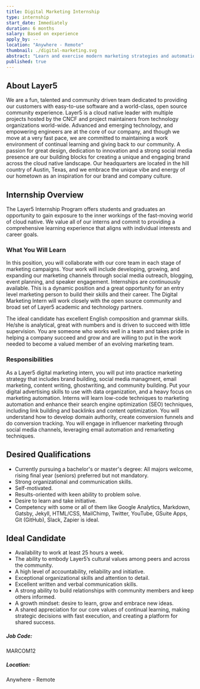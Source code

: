 ```yaml
---
title: Digital Marketing Internship
type: internship
start_date: Immediately
duration: 6 months
salary: Based on experience
apply_by: --
location: "Anywhere - Remote"
thumbnail: ./digital-marketing.svg
abstract: "Learn and exercise modern marketing strategies and automation as a Layer5 Digital Marketing Intern."
published: true
---
```


<CareerWrapper>
    <div className="body-sections">
        <h2 className="body-headers">About Layer5</h2>
        <p>
            We are a fun, talented and community driven team dedicated to providing our customers with easy-to-use software and a world-class,
            open source community experience. Layer5 is a cloud native leader with multiple projects hosted by the CNCF and project maintainers from technology organizations world-wide. Advanced and emerging technology, and empowering engineers are at the core
            of our company, and though we move at a very fast pace, we are committed to maintaining a work environment of continual
            learning and giving back to our community. A passion for great design, dedication to innovation and a strong social media
            presence are our building blocks for creating a unique and engaging brand across the cloud native landscape. Our headquarters
            are located in the hill country of Austin, Texas, and we embrace the unique vibe and energy of our hometown as an inspiration
            for our brand and company culture.
        </p>
    </div>
    <div className="body-sections">
        <h2 className="body-headers">Internship Overview</h2>
        <p>
            The Layer5 Internship Program offers students and graduates an opportunity to gain exposure to the inner workings of the
            fast-moving world of cloud native. We value all of our interns and commit to providing a comprehensive learning experience that
            aligns with individual interests and career goals.
        </p>
        <h3>What You Will Learn</h3>
        <p>
            In this position, you will collaborate with our core team in each stage of marketing campaigns. Your work will include developing,
            growing, and expanding our marketing channels through social media outreach, blogging, event planning, and speaker engagement.
            Internships are continuously available. This is a dynamic position and a great opportunity for an entry level marketing person to build their skills and their career. The Digital Marketing Intern will work closely with the open source community and broad set of Layer5 academic and technology partners.
            </p>
        <p>
            The ideal candidate has excellent English composition and grammar skills. He/she is analytical, great with numbers and is driven to succeed with little supervision. You are someone who works well in a team and takes pride in helping a company succeed and grow and are willing to put in the work needed to become a valued member of an evolving marketing team.
        </p>
        <h3>Responsibilities</h3>
        <p>
            As a Layer5 digital marketing intern, you will put into practice marketing strategy that includes brand building, social media managment, email marketing, content writing, ghostwriting, and community building. Put your digital advertising skills to use with data organization, and a heavy focus on marketing automation. Interns will learn low-code techniques to marketing automation and enhance their search engine optimization (SEO) techniques, including link building and backlinks and content optimization. You will understand how to develop domain authority, create conversion funnels and do conversion tracking. You will engage in influencer marketing through social media channels, leveraging email
            automation and remarketing techniques.
        </p>
    </div>
    <div className="qualification-section body-sections">
        <Col $xs={12} $lg={6} className="qualification-col">
            <h2 className="body-headers">Desired Qualifications</h2>
            <ul>
                <li>Currently pursuing a bachelor's or master's degree: All majors welcome, rising final year (seniors) preferred but not mandatory.</li>
                <li>Strong organizational and communication skills.</li>
                <li>Self-motivated.</li>
                <li>Results-oriented with keen ability to problem solve.</li>
                <li>Desire to learn and take initiative.</li>
                <li>Competency with some or all of them like Google Analytics, Markdown, Gatsby, Jekyll, HTML/CSS, MailChimp, Twitter, YouTube, GSuite Apps, Git (GitHub), Slack, Zapier is ideal.</li>
            </ul>
        </Col>
        <Col $xs={12} $lg={6} className="qualification-col">
            <h2 className="body-headers">Ideal Candidate</h2>
            <ul>
                <li>Availability to work at least 25 hours a week.</li>
                <li>The ability to embody Layer5’s cultural values among peers and across the community.</li>
                <li>A high level of accountability, reliability and initiative.</li>
                <li>Exceptional organizational skills and attention to detail.</li>
                <li>Excellent written and verbal communication skills.</li>
                <li>A strong ability to build relationships with community members and keep others informed.</li>
                <li>A growth mindset: desire to learn, grow and embrace new ideas.</li>
                <li>A shared appreciation for our core values of continual learning, making strategic decisions with fast execution, and creating a platform for shared success.</li>
            </ul>
        </Col>
    </div>
    <div className="job-details-footer">
        <span>
            <h5>Job Code:</h5>
            <p>MARCOM12</p>
        </span>
        <span>
            <h5>Location:</h5>
            <p>Anywhere - Remote</p>
        </span>
    </div>
    <PositionApply />
</CareerWrapper>

